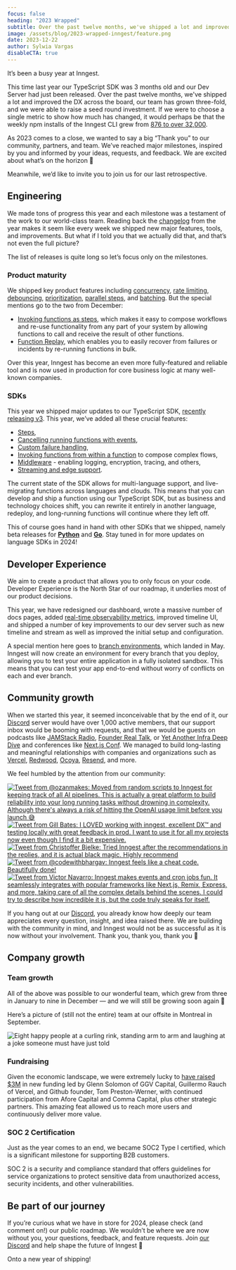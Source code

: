 ```yaml
---
focus: false
heading: "2023 Wrapped"
subtitle: Over the past twelve months, we've shipped a lot and improved the DX across the board, our team has grown three-fold, and we were able to raise a seed round.
image: /assets/blog/2023-wrapped-inngest/feature.png
date: 2023-12-22
author: Sylwia Vargas
disableCTA: true
---
```


It’s been a busy year at Inngest.

This time last year our TypeScript SDK was 3 months old and our Dev Server had just been released. Over the past twelve months, we've shipped a lot and improved the DX across the board, our team has grown three-fold, and we were able to raise a seed round investment. If we were to choose a single metric to show how much has changed, it would perhaps be that the weekly npm installs of the Inngest CLI grew from [876 to over 32,000](https://npmtrends.com/inngest-vs-inngest-cli).

As 2023 comes to a close, we wanted to say a big “Thank you” to our community, partners, and team. We’ve reached major milestones, inspired by you and informed by your ideas, requests, and feedback. We are excited about what’s on the horizon 💜

Meanwhile, we’d like to invite you to join us for our last retrospective.

## Engineering

We made tons of progress this year and each milestone was a testament of the work to our world-class team. Reading back the [changelog](https://roadmap.inngest.com/changelog) from the year makes it seem like every week we shipped new major features, tools, and improvements. But what if I told you that we actually did that, and that’s not even the full picture?

The list of releases is quite long so let’s focus only on the milestones.

### Product maturity

We shipped key product features including [concurrency](https://www.inngest.com/docs/functions/concurrency), [rate limiting](https://www.inngest.com/docs/reference/functions/rate-limit), [debouncing](https://www.inngest.com/docs/reference/functions/debounce), [prioritization](https://www.inngest.com/docs/reference/functions/run-priority), [parallel steps](https://www.inngest.com/docs/guides/step-parallelism), and [batching](https://www.inngest.com/docs/guides/batching). But the special mentions go to the two from December:

- [Invoking functions as steps](https://www.inngest.com/docs/guides/invoking-functions-directly?ref=changelog), which makes it easy to compose workflows and re-use functionality from any part of your system by allowing functions to call and receive the result of other functions.
- [Function Replay](https://www.inngest.com/docs/platform/replay), which enables you to easily recover from failures or incidents by re-running functions in bulk.

Over this year, Inngest has become an even more fully-featured and reliable tool and is now used in production for core business logic at many well-known companies.

### SDKs

This year we shipped major updates to our TypeScript SDK, [recently releasing v3](https://www.inngest.com/blog/releasing-ts-sdk-3). This year, we’ve added all these crucial features:

- [Steps](https://www.inngest.com/docs/learn/inngest-steps),
- [Cancelling running functions with events](/docs/guides/cancel-running-functions),
- [Custom failure handling](https://www.inngest.com/docs/reference/functions/handling-failures),
- [Invoking functions from within a function](https://www.inngest.com/docs/reference/functions/step-invoke) to compose complex flows,
- [Middleware](https://www.inngest.com/docs/reference/middleware/create) - enabling logging, encryption, tracing, and others,
- [Streaming and edge support](https://www.inngest.com/docs/streaming).

The current state of the SDK allows for multi-language support, and live-migrating functions across languages and clouds. This means that you can develop and ship a function using our TypeScript SDK, but as business and technology choices shift, you can rewrite it entirely in another language, redeploy, and long-running functions will continue where they left off.

This of course goes hand in hand with other SDKs that we shipped, namely beta releases for **[Python](https://www.inngest.com/docs/reference/python)** and **[Go](https://pkg.go.dev/github.com/inngest/inngestgo)**. Stay tuned in for more updates on language SDKs in 2024!

## Developer Experience

We aim to create a product that allows you to only focus on your code. Developer Experience is the North Star of our roadmap, it underlies most of our product decisions.

This year, we have redesigned our dashboard, wrote a massive number of docs pages, added [real-time observability metrics](https://www.inngest.com/blog/2023-10-27-fn-metrics-release), improved timeline UI, and shipped a number of key improvements to our dev server such as new timeline and stream as well as improved the initial setup and configuration.

A special mention here goes to [branch environments](https://www.inngest.com/blog/branch-environments), which landed in May. Inngest will now create an environment for every branch that you deploy, allowing you to test your entire application in a fully isolated sandbox. This means that you can test your app end-to-end without worry of conflicts on each and ever branch.

## Community growth

When we started this year, it seemed inconceivable that by the end of it, our [Discord](https://www.inngest.com/discord) server would have over 1,000 active members, that our support inbox would be booming with requests, and that we would be guests on podcasts like [JAMStack Radio](https://www.heavybit.com/library/podcasts/jamstack-radio/ep-121-reliable-serverless-functions-with-tony-holdstock-brown-of-inngest), [Founder Real Talk](https://muckrack.com/podcast/founder-real-talk/episodes/8413820-tony-holdstock-brown-dan-farrelly-inngest-/), or [Yet Another Infra Deep Dive](https://podcasts.apple.com/si/podcast/transactions-dont-belong-to-databases-anymore-lets/id1689151910?i=1000622945394) and conferences like [Next.js Conf](https://www.youtube.com/watch?v=EoFI_Bmzb4g). We managed to build long-lasting and meaningful relationships with companies and organizations such as [Vercel](https://www.inngest.com/blog/vercel-integration), [Redwood](https://www.youtube.com/watch?v=Cp4jI9WcvZk&t=1455s), [Ocoya](https://www.inngest.com/customers/ocoya), [Resend](https://www.inngest.com/customers/resend), and more.

We feel humbled by the attention from our community:

<div style={{display: "grid", gridTemplateColumns: "repeat(8, minmax(0, 1fr))", gridTemplateRows: "repeat(3, 1fr)"}}
class="gap-4">
    <div style={{gridArea: "1 / 1 / 2 / 5"}}>
        <a href="https://twitter.com/ozanmakes/status/1703413390243205487?s=46&t=d3DJo7FpMz4U-1o_kswaKQ" target="_blank" rel="noopener noreferrer">
            <img src="/assets/blog/2023-wrapped-inngest/tweet-ozanmakes.png" alt="Tweet from @ozanmakes: Moved from random scripts to Inngest for keeping track of all AI pipelines. This is actually a great platform to build reliability into your long running tasks without drowning in complexity. Although there's always a risk of hitting the OpenAI usage limit before you launch 😅"/>
        </a>
    </div>
    <div style={{gridArea: "1 / 5 / 2 / 9"}}>
        <a href="https://twitter.com/eclectic_dev/status/1717128211698504131" target="_blank" rel="noopener noreferrer">
            <img src="/assets/blog/2023-wrapped-inngest/tweet-eclectic_dev.png" alt="Tweet from Gill Bates: I LOVED working with inngest, excellent DX™ and testing locally with great feedback in prod. I want to use it for all my projects now even though I find it a bit expensive."/>
        </a>
    </div>
    <div style={{gridArea: "2 / 2 / 3 / 8"}}>
        <a href="https://twitter.com/chribjel/status/1732600457812471960?s=46&t=d3DJo7FpMz4U-1o_kswaKQ" target="_blank" rel="noopener noreferrer">
            <img src="/assets/blog/2023-wrapped-inngest/tweet-chribjel.png" alt="Tweet from Christoffer Bjelke: Tried Inngest after the recommendations in the replies, and it is actual black magic. Highly recommend"/>
        </a>
    </div>
    <div style={{gridArea: "3 / 1 / 4 / 5"}}>
        <a href="https://twitter.com/codewithbhargav/status/1688079437911511042?s=46&t=uRyCCtjktRI5TQXbSKdTLw" target="_blank" rel="noopener noreferrer">
            <img src="/assets/blog/2023-wrapped-inngest/tweet-codewithbhargav.png" alt="Tweet from @codewithbhargav: Inngest feels like a cheat code. Beautifully done!"/>
        </a>
    </div>
    <div style={{gridArea: "3 / 5 / 4 / 9"}}>
        <a href="https://twitter.com/vimtor_/status/1704752359396769837" target="_blank" rel="noopener noreferrer">
            <img src="/assets/blog/2023-wrapped-inngest/tweet-vimtor.png" alt="Tweet from Victor Navarro: Inngest makes events and cron jobs fun. It seamlessly integrates with popular frameworks like Next.js, Remix, Express, and more, taking care of all the complex details behind the scenes. I could try to describe how incredible it is, but the code truly speaks for itself."/>
        </a>
    </div>
</div>

If you hang out at our [Discord](https://www.inngest.com/discord), you already know how deeply our team appreciates every question, insight, and idea raised there. We are building with the community in mind, and Inngest would not be as successful as it is now without your involvement. Thank you, thank you, thank you 💜

## Company growth

### Team growth

All of the above was possible to our wonderful team, which grew from three in January to nine in December — and we will still be growing soon again 👀

Here’s a picture of (still not the entire) team at our offsite in Montreal in September.

![Eight happy people at a curling rink, standing arm to arm and laughing at a joke someone must have just told](/assets/blog/2023-wrapped-inngest/team.jpg)

### Fundraising

Given the economic landscape, we were extremely lucky to [have raised $3M](https://www.inngest.com/blog/announcing-inngest-seed-financing) in new funding led by Glenn Solomon of GGV Capital, Guillermo Rauch of Vercel, and Github founder, Tom Preston-Werner, with continued participation from Afore Capital and Comma Capital, plus other strategic partners. This amazing feat allowed us to reach more users and continuously deliver more value.

### SOC 2 Certification

Just as the year comes to an end, we became SOC2 Type I certified, which is a significant milestone for supporting B2B customers.

SOC 2 is a security and compliance standard that offers guidelines for service organizations to protect sensitive data from unauthorized access, security incidents, and other vulnerabilities.

## Be part of our journey

If you’re curious what we have in store for 2024, please check (and comment on!) our public roadmap. We wouldn’t be where we are now without you, your questions, feedback, and feature requests. Join [our Discord](https://discord.gg/mPfcyDEdpx) and help shape the future of Inngest 💜

Onto a new year of shipping!
